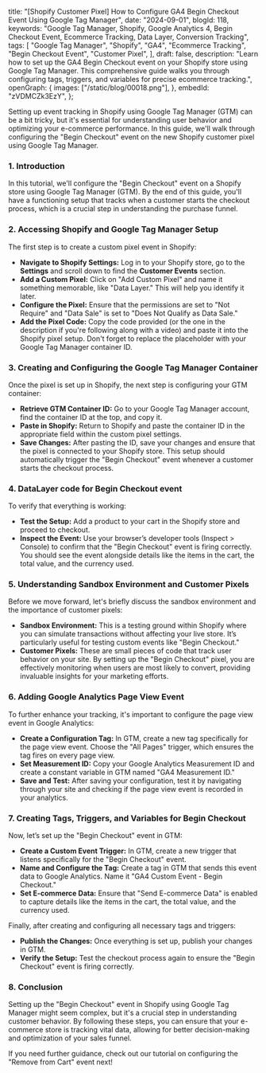   title:
    "[Shopify Customer Pixel] How to Configure GA4 Begin Checkout Event Using Google Tag Manager",
  date: "2024-09-01",
  blogId: 118,
  keywords:
    "Google Tag Manager, Shopify, Google Analytics 4, Begin Checkout Event, Ecommerce Tracking, Data Layer, Conversion Tracking",
  tags: [
    "Google Tag Manager",
    "Shopify",
    "GA4",
    "Ecommerce Tracking",
    "Begin Checkout Event",
    "Customer Pixel",
  ],
  draft: false,
  description:
    "Learn how to set up the GA4 Begin Checkout event on your Shopify store using Google Tag Manager. This comprehensive guide walks you through configuring tags, triggers, and variables for precise ecommerce tracking.",
  openGraph: {
    images: ["/static/blog/00018.png"],
  },
  embedId: "zVDMCZk3EzY",
};

Setting up event tracking in Shopify using Google Tag Manager (GTM) can be a bit tricky, but it's essential for understanding user behavior and optimizing your e-commerce performance. In this guide, we'll walk through configuring the "Begin Checkout" event on the new Shopify customer pixel using Google Tag Manager.

### 1. Introduction

In this tutorial, we'll configure the "Begin Checkout" event on a Shopify store using Google Tag Manager (GTM). By the end of this guide, you'll have a functioning setup that tracks when a customer starts the checkout process, which is a crucial step in understanding the purchase funnel.

### 2. Accessing Shopify and Google Tag Manager Setup

The first step is to create a custom pixel event in Shopify:

- **Navigate to Shopify Settings:** Log in to your Shopify store, go to the **Settings** and scroll down to find the **Customer Events** section.
- **Add a Custom Pixel:** Click on "Add Custom Pixel" and name it something memorable, like "Data Layer." This will help you identify it later.
- **Configure the Pixel:** Ensure that the permissions are set to "Not Require" and "Data Sale" is set to "Does Not Qualify as Data Sale."
- **Add the Pixel Code:** Copy the code provided (or the one in the description if you're following along with a video) and paste it into the Shopify pixel setup. Don't forget to replace the placeholder with your Google Tag Manager container ID.

### 3. Creating and Configuring the Google Tag Manager Container

Once the pixel is set up in Shopify, the next step is configuring your GTM container:

- **Retrieve GTM Container ID:** Go to your Google Tag Manager account, find the container ID at the top, and copy it.
- **Paste in Shopify:** Return to Shopify and paste the container ID in the appropriate field within the custom pixel settings.
- **Save Changes:** After pasting the ID, save your changes and ensure that the pixel is connected to your Shopify store. This setup should automatically trigger the "Begin Checkout" event whenever a customer starts the checkout process.

### 4. DataLayer code for Begin Checkout event

To verify that everything is working:

- **Test the Setup:** Add a product to your cart in the Shopify store and proceed to checkout.
- **Inspect the Event:** Use your browser’s developer tools (Inspect > Console) to confirm that the "Begin Checkout" event is firing correctly. You should see the event alongside details like the items in the cart, the total value, and the currency used.

<DataLayerCodeBlock fileName="begin_checkout.js" />

### 5. Understanding Sandbox Environment and Customer Pixels

Before we move forward, let's briefly discuss the sandbox environment and the importance of customer pixels:

- **Sandbox Environment:** This is a testing ground within Shopify where you can simulate transactions without affecting your live store. It’s particularly useful for testing custom events like "Begin Checkout."
- **Customer Pixels:** These are small pieces of code that track user behavior on your site. By setting up the "Begin Checkout" pixel, you are effectively monitoring when users are most likely to convert, providing invaluable insights for your marketing efforts.

### 6. Adding Google Analytics Page View Event

To further enhance your tracking, it's important to configure the page view event in Google Analytics:

- **Create a Configuration Tag:** In GTM, create a new tag specifically for the page view event. Choose the "All Pages" trigger, which ensures the tag fires on every page view.
- **Set Measurement ID:** Copy your Google Analytics Measurement ID and create a constant variable in GTM named "GA4 Measurement ID."
- **Save and Test:** After saving your configuration, test it by navigating through your site and checking if the page view event is recorded in your analytics.

### 7. Creating Tags, Triggers, and Variables for Begin Checkout

Now, let’s set up the "Begin Checkout" event in GTM:

- **Create a Custom Event Trigger:** In GTM, create a new trigger that listens specifically for the "Begin Checkout" event.
- **Name and Configure the Tag:** Create a tag in GTM that sends this event data to Google Analytics. Name it "GA4 Custom Event - Begin Checkout."
- **Set E-commerce Data:** Ensure that "Send E-commerce Data" is enabled to capture details like the items in the cart, the total value, and the currency used.

Finally, after creating and configuring all necessary tags and triggers:

- **Publish the Changes:** Once everything is set up, publish your changes in GTM.
- **Verify the Setup:** Test the checkout process again to ensure the "Begin Checkout" event is firing correctly.

### 8. Conclusion

Setting up the "Begin Checkout" event in Shopify using Google Tag Manager might seem complex, but it's a crucial step in understanding customer behavior. By following these steps, you can ensure that your e-commerce store is tracking vital data, allowing for better decision-making and optimization of your sales funnel.

If you need further guidance, check out our tutorial on configuring the "Remove from Cart" event next!
